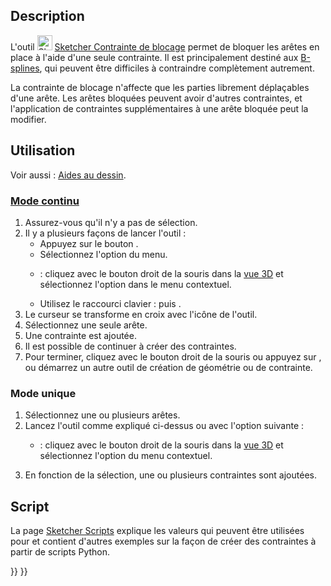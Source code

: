 <languages/>

{{Docnav/fr
|[[Sketcher_ConstrainSymmetric/fr|Contrainte de symétrie]]
|[[Sketcher_ConstrainSnellsLaw/fr|Contrainte de réfraction]]
|[[Sketcher_Workbench/fr|Atelier Sketcher]]
|IconL=Constraint_Symmetric.svg
|IconR=Sketcher_ConstrainSnellsLaw.svg‎
|IconC=Workbench_Sketcher.svg
}}

{{GuiCommand/fr
|Name=Sketcher ConstrainBlock
|Name/fr=Sketcher Contrainte de blocage
|MenuLocation=Esquisse → Contraintes d'esquisse → Contrainte de blocage
|Workbenches=[[Sketcher_Workbench/fr|Sketcher]]
|Shortcut={{KEY|K}} {{KEY|B}}
|Version=0.17
|SeeAlso=[[Sketcher_ConstrainLock/fr|Sketcher Contrainte fixe]]
}}

==Description==

L'outil [[Image:Sketcher_ConstrainBlock.svg|24px]] [[Sketcher_ConstrainBlock/fr|Sketcher Contrainte de blocage]] permet de bloquer les arêtes en place à l'aide d'une seule contrainte. Il est principalement destiné aux [[Sketcher_CreateBSpline/fr|B-splines]], qui peuvent être difficiles à contraindre complètement autrement.

La contrainte de blocage n'affecte que les parties librement déplaçables d'une arête. Les arêtes bloquées peuvent avoir d'autres contraintes, et l'application de contraintes supplémentaires à une arête bloquée peut la modifier.

<span id="Usage"></span>
==Utilisation==

Voir aussi : [[Sketcher_Workbench/fr#Aides_au_dessin|Aides au dessin]].

<span id="Continue_mode"></span>
===[[Sketcher_Workbench/fr#Modes_continus|Mode continu]]===

# Assurez-vous qu'il n'y a pas de sélection.
# Il y a plusieurs façons de lancer l'outil :
#* Appuyez sur le bouton {{Button|[[Image:Sketcher_ConstrainBlock.svg|16px]] [[Sketcher_ConstrainBlock/fr|Contrainte de blocage]]}}.
#* Sélectionnez l'option {{MenuCommand|Esquisse → Contraintes d'esquisse → [[Image:Sketcher_ConstrainBlock.svg|16px]] Contrainte de blocage}} du menu.
#* {{Version/fr|1.0}} : cliquez avec le bouton droit de la souris dans la [[3D_view/fr|vue 3D]] et sélectionnez l'option {{MenuCommand|Contrainte → [[Image:Sketcher_ConstrainBlock.svg|16px]] Contrainte de blocage}} dans le menu contextuel.
#* Utilisez le raccourci clavier : {{KEY|K}} puis {{KEY|B}}.
# Le curseur se transforme en croix avec l'icône de l'outil.
# Sélectionnez une seule arête.
# Une contrainte est ajoutée.
# Il est possible de continuer à créer des contraintes.
# Pour terminer, cliquez avec le bouton droit de la souris ou appuyez sur {{KEY|Échap}}, ou démarrez un autre outil de création de géométrie ou de contrainte.

<span id="Run-once_mode"></span>
===Mode unique===

# Sélectionnez une ou plusieurs arêtes.
# Lancez l'outil comme expliqué ci-dessus ou avec l'option suivante :
#* {{Version/fr|1.0}} : cliquez avec le bouton droit de la souris dans la [[3D_view/fr|vue 3D]] et sélectionnez l'option {{MenuCommand|[[Image:Sketcher_ConstrainBlock.svg|16px]] Contrainte de blocage }} du menu contextuel.
# En fonction de la sélection, une ou plusieurs contraintes sont ajoutées.

<span id="Scripting"></span>
==Script==

{{Code|code=Sketch.addConstraint(Sketcher.Constraint('Block', Edge))}}

La page [[Sketcher_scripting/fr|Sketcher Scripts]] explique les valeurs qui peuvent être utilisées pour {{incode|Edge}} et contient d'autres exemples sur la façon de créer des contraintes à partir de scripts Python.


{{Docnav/fr
|[[Sketcher_ConstrainSymmetric/fr|Contrainte de symétrie]]
|[[Sketcher_ConstrainSnellsLaw/fr|Contrainte de réfraction]]
|[[Sketcher_Workbench/fr|Atelier Sketcher]]
|IconL=Constraint_Symmetric.svg
|IconR=Sketcher_ConstrainSnellsLaw.svg‎
|IconC=Workbench_Sketcher.svg
}}

{{Sketcher_Tools_navi{{#translation:}}}}
{{Userdocnavi{{#translation:}}}}